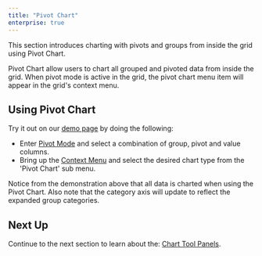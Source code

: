 ```yaml
---
title: "Pivot Chart"
enterprise: true
---
```


This section introduces charting with pivots and groups from inside the grid using Pivot Chart.

Pivot Chart allow users to chart all grouped and pivoted data from inside the grid. When pivot mode is active in the grid, the pivot chart menu item will appear in the grid's context menu.

## Using Pivot Chart

Try it out on our [demo page](../../example) by doing the following:

- Enter [Pivot Mode](/pivoting/#pivot-mode) and select a combination of group, pivot and value columns.
- Bring up the [Context Menu](/context-menu/) and select the desired chart type from the 'Pivot Chart' sub menu.

<gif src="pivot-chart.gif" alt="Pivot Chart"></gif>

Notice from the demonstration above that all data is charted when using the Pivot Chart. Also note that the category axis will update to reflect the expanded group categories.

## Next Up

Continue to the next section to learn about the: [Chart Tool Panels](/integrated-charts-chart-tool-panels/).
